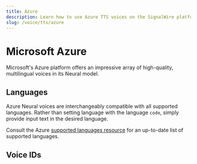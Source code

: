 ```yaml
---
title: Azure
description: Learn how to use Azure TTS voices on the SignalWire platform.
slug: /voice/tts/azure
---
```



# Microsoft Azure

Microsoft's Azure platform offers an impressive array of high-quality, multilingual voices in its Neural model.

## Languages

Azure Neural voices are interchangeably compatible with all supported languages.
Rather than setting language with the language `code`,
simply provide input text in the desired language.

Consult the Azure 
[supported languages resource](https://learn.microsoft.com/en-us/azure/ai-services/speech-service/language-support?tabs=tts)
for an up-to-date list of supported languages.

## Voice IDs

<div style={{"display":"inline-block","max-height":"70vh","overflow-y":"auto"}}>

<AzureVoices />

</div>
